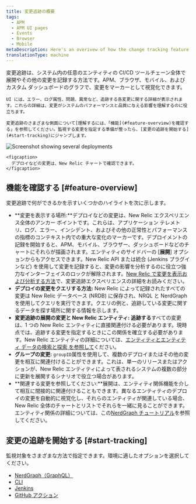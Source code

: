 ```yaml
---
title: 変更追跡の概要
tags:
  - APM
  - APM UI pages
  - Events
  - Browser
  - Mobile
metaDescription: Here's an overivew of how the change tracking feature can help you analyze the effects of recent changes for your users and systems.
translationType: machine
---
```



<SideBySide>
  <Side>
    変更追跡は、システム内の任意のエンティティの CI/CD ツールチェーン全体で展開やその他の変更を記録する方法です。APM、ブラウザ、モバイル、およびカスタム ダッシュボードのグラフで、変更をマーカーとして視覚化できます。

    UI には、エラー、ログ属性、問題、異常など、追跡する各変更に関する詳細が表示されます。これらの詳細は、変更がシステムのパフォーマンスと品質に与える影響を理解するのに役立ちます。

    変更追跡のさまざまな側面について[理解するには、「機能](#feature-overview)を確認する」を参照してください。監視する変更を指定する準備が整ったら、[変更の追跡を開始する](#start-tracking)にジャンプします。
  </Side>

  <Side>
    <img
      title="Screenshot showing several deployments"
      alt="Screenshot showing several deployments"
      src={changetrackingIntroDeploymentExample}
    />

    <figcaption>
      デプロイなどの変更は、New Relic チャートで確認できます。
    </figcaption>
  </Side>
</SideBySide>

## 機能を確認する [#feature-overview]

変更追跡で何ができるかを示すいくつかのハイライトを次に示します。

* **変更を表示する場所:**デプロイなどの変更は、New Relic エクスペリエンス全体のアンカー ポイントです。これらは、アプリケーション テレメトリ、ログ、エラー、インシデント、およびその他の正常性とパフォーマンスの指標のコンテキスト内での重大な変化のマーカーです。デプロイメントの記録を開始すると、APM、モバイル、ブラウザー、ダッシュボードなどのチャートにそれらが描画されます。エンティティのサイドバーの \[**展開**] オプションからもアクセスできます。New Relic API または統合 (Jenkins プラグインなど) を使用して変更を記録すると、変更の影響を分析するのに役立つ強力なインターフェイスのロックが解除されます。[New Relic で変更を表示および分析する方法](/docs/change-tracking/change-tracking-view-analyze)で、変更追跡エクスペリエンスの詳細をお読みください。
* **デプロイの変更をクエリする方法:** New Relic によって記録されたすべての変更は New Relic データベース (NRDB) に保存され、NRQL と NerdGraph を使用してクエリを実行できます。クエリの例と、追跡している変更に関するデータを探す場所に関する情報を示します。
* **変更追跡の展開の変更と New Relic エンティティ: 追跡する**すべての変更は、1 つの New Relic エンティティに直接関連付ける必要があります。現時点では、追跡する変更を指定するときにこの関係を確立する必要があります。New Relic エンティティの詳細については、[エンティティとエンティティ データの検索と探索 を参照して](/docs/new-relic-solutions/new-relic-one/core-concepts/what-entity-new-relic/#find)ください。
* **グループの変更:** `groupID`属性を使用して、複数のデプロイまたはその他の変更を相互に関連付けることができます。これは、単一のリリースまたはアクションが、New Relic エンティティによって表されるシステムの複数の部分に更新を展開するシナリオで役立つ場合があります。
* **関連する変更を参照してください:**展開は、エンティティ関係機能を介して相互に間接的に関連付けることもできます。異なるエンティティのデプロイの変更を自動的に視覚化し、それらのエンティティが関連している場合、New Relic 全体のチャートとリストでそれらを一緒に見ることができます。エンティティ関係の詳細については、この[NerdGraph チュートリアル](/docs/apis/nerdgraph/examples/nerdgraph-relationships-api-tutorial/)を参照してください。

## 変更の追跡を開始する [#start-tracking]

監視対象をさまざまな方法で指定できます。環境に適したオプションを選択してください。

* [NerdGraph（GraphQL）](/docs/change-tracking/change-tracking-graphql)
* [CLI](/docs/change-tracking/change-tracking-cli)
* [Jenkins](/docs/change-tracking/ci-cd/change-tracking-jenkins)
* [GitHub アクション](/docs/change-tracking/ci-cd/change-tracking-github-actions)